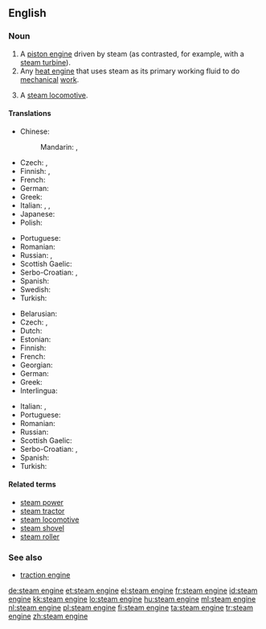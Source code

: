 ==English==

===Noun===
{{en-noun|head=[[steam]] [[engine]]}}

# A [[piston engine]] driven by steam (as contrasted, for example, with a [[steam turbine]]).
# Any [[heat engine]] that uses steam as its primary working fluid to do [[mechanical]] [[work]].
# {{context|British|lang=en}} A [[steam locomotive]].

====Translations====
{{trans-top|piston engine driven by steam}}
* Chinese:
*: Mandarin: {{t|cmn|蒸汽機|sc=Hani}}, {{t+|cmn|蒸汽机|tr=zhēngqìjī|sc=Hani}}
* Czech: {{t|cs|parní stroj|m}}, {{t|cs|parostroj|m}}
* Finnish: {{t+|fi|höyrykone}}, {{t|fi|mäntähöyrykone}}
* French: {{t+|fr|machine à vapeur|f}}
* German: {{t+|de|Dampfmaschine|f}}
* Greek: {{t+|el|ατμομηχανή|f|tr=atmomichaní|sc=Grek}}
* Italian: {{t|it|motore a vapore|m}}, {{t+|it|motrice|f}}, {{t|it|locomotiva a vapore|f}}
* Japanese: {{t+|ja|蒸気機関|tr=じょうききかん, jōki kikan|sc=Jpan}}
* Polish: {{t+|pl|maszyna|f}} {{t+|pl|parowy|alt=parowa}}
{{trans-mid}}
* Portuguese: {{t+|pt|[[máquina]] [[a]] [[vapor]]|f}}
* Romanian: {{t|ro|mașină cu abur|f}}
* Russian: {{t+|ru|паровая машина|f|tr=parovája mašína|sc=Cyrl}}, {{t+|ru|паровой двигатель|m|tr=parovój dvígatelʹ|sc=Cyrl}}
* Scottish Gaelic: {{t|gd|einnsean-smùide|m}}
* Serbo-Croatian: {{t|sh|parni stroj|m}}, {{t|sh|parni stapni stroj|m}}
* Spanish: {{t+|es|máquina de vapor|f}}
* Swedish: {{t+|sv|ångmaskin|c}}
* Turkish: {{t+|tr|buhar makinesi}}
{{trans-bottom}}

{{trans-top|any steam-driven heat engine}}
* Belarusian: {{t|be|параво́з|m|sc=Cyrl}}
* Czech: {{t|cs|parní stroj|m}}, {{t|cs|parostroj|m}}
* Dutch: {{t+|nl|stoommachine|f}}
* Estonian: {{t|et|aurumasin}}
* Finnish: {{t+|fi|höyrykone}}
* French: {{t+|fr|machine à vapeur|f}}
* Georgian: {{t|ka|ორთქლის მანქანა|sc=Geor}}
* German: {{t+|de|Dampfmaschine|f}}
* Greek: {{t+|el|ατμομηχανή|f|tr=atmomichaní|sc=Grek}}
* Interlingua: {{t|ia|machina de vapor}}
{{trans-mid}}
* Italian: {{t+|it|motrice|f}}, {{t|it|locomotiva a vapore|f}}
* Portuguese: {{t+|pt|[[máquina]] [[a]] [[vapor]]|f}}
* Romanian: {{t|ro|mașină cu abur}}
* Russian: {{t+|ru|паровая машина|f|tr=parovája mašína|sc=Cyrl}}
* Scottish Gaelic: {{t|gd|einnsean-smùide|m}}
* Serbo-Croatian: {{t|sh|parni stroj|m}}, {{t+|sh|parostroj|m}}
* Spanish: {{t+|es|máquina de vapor|f}}
* Turkish: {{t+|tr|buhar makinesi}}
{{trans-bottom}}

{{trans-see|steam locomotive}}

====Related terms====
* [[steam power]]
* [[steam tractor]]
* [[steam locomotive]]
* [[steam shovel]]
* [[steam roller]]

===See also===
* [[traction engine]]

[[de:steam engine]]
[[et:steam engine]]
[[el:steam engine]]
[[fr:steam engine]]
[[id:steam engine]]
[[kk:steam engine]]
[[lo:steam engine]]
[[hu:steam engine]]
[[ml:steam engine]]
[[nl:steam engine]]
[[pl:steam engine]]
[[fi:steam engine]]
[[ta:steam engine]]
[[tr:steam engine]]
[[zh:steam engine]]